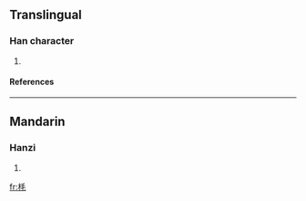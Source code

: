==Translingual==
===Han character===
{{Han char|rn=75|rad=木|as=04|sn=8|four=4291<sub>4</sub>|canj=木竹手山 (DHQU)}}
# {{defn|Han|sort=木04}}
====References====
{{Han ref|kx=0514.240|dkj=14526|dj=0902.090|hdz=21170.110|uh=6786|ud=26502|bh=CCDA|bd=52442}}

----
==Mandarin==
===Hanzi===
{{cmn-hanzi|pin=[[bǐ]] (bi3), [[bì]] (bi4), [[máo]] (mao2)|wg=pi<sup>3</sup>, pi<sup>4</sup>, mao<sup>2</sup>}}
# {{defn|Mandarin}}

[[fr:枆]]